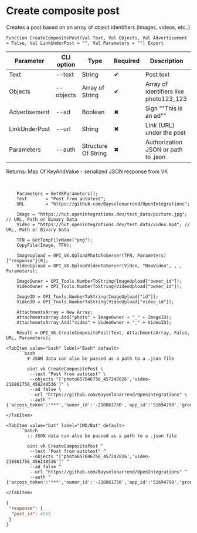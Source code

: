 ﻿---
sidebar_position: 2
description: Create composite post and other functions to work with VK in the Open Integration Package, a free open-source integration library for 1C:Enterprise 8, OneScript and CLI
keywords: [1C, 1С, 1С:Enterprise, 1С:Enterprise 8.3, API, Integration, Services, Exchange, OneScript, CLI, VK]
---


# Create composite post
 Creates a post based on an array of object identifiers (images, videos, etc..)



`Function CreateCompositePost(Val Text, Val Objects, Val Advertisement = False, Val LinkUnderPost = "", Val Parameters = "") Export`

  | Parameter | CLI option | Type | Required | Description |
  |-|-|-|-|-|
  | Text | --text | String | &#x2714; | Post text |
  | Objects | --objects | Array of String | &#x2714; | Array of identifiers like photo123_123 |
  | Advertisement | --ad | Boolean | &#x2716; | Sign ""This is an ad"" |
  | LinkUnderPost | --url | String | &#x2716; | Link (URL) under the post |
  | Parameters | --auth | Structure Of String | &#x2716; | Authorization JSON or path to .json |

  
  Returns:  Map Of KeyAndValue - serialized JSON response from VK

<br/>




```bsl title="1C:Enterprise/OneScript code example"
    Parameters = GetVKParameters();
    Text       = "Post from autotest";
    URL        = "https://github.com/Bayselonarrend/OpenIntegrations";

    Image = "https://hut.openintegrations.dev/test_data/picture.jpg"; // URL, Path or Binary Data
    Video = "https://hut.openintegrations.dev/test_data/video.mp4"; // URL, Path or Binary Data

    TFN = GetTempFileName("png");
    CopyFile(Image, TFN);

    ImageUpload = OPI_VK.UploadPhotoToServer(TFN, Parameters)["response"][0];
    VideoUpload = OPI_VK.UploadVideoToServer(Video, "NewVideo", , , Parameters);

    ImageOwner = OPI_Tools.NumberToString(ImageUpload["owner_id"]);
    VideoOwner = OPI_Tools.NumberToString(VideoUpload["owner_id"]);

    ImageID = OPI_Tools.NumberToString(ImageUpload["id"]);
    VideoID = OPI_Tools.NumberToString(VideoUpload["video_id"]);

    AttachmentsArray = New Array;
    AttachmentsArray.Add("photo" + ImageOwner + "_" + ImageID);
    AttachmentsArray.Add("video" + VideoOwner + "_" + VideoID);

    Result = OPI_VK.CreateCompositePost(Text, AttachmentsArray, False, URL, Parameters);
```
 

 <Tabs>
  
    <TabItem value="bash" label="Bash" default>
        ```bash
            # JSON data can also be passed as a path to a .json file
            
            oint vk CreateCompositePost \
             --text "Post from autotest" \
             --objects "['photo657846756_457247826','video-218861756_456240536']" \
             --ad false \
             --url "https://github.com/Bayselonarrend/OpenIntegrations" \
             --auth "{'access_token':'***','owner_id':'-218861756','app_id':'51694790','group_id':'218861756'}"
        ```
    </TabItem>
  
    <TabItem value="bat" label="CMD/Bat" default>
        ```batch
            :: JSON data can also be passed as a path to a .json file
            
            oint vk CreateCompositePost ^
             --text "Post from autotest" ^
             --objects "['photo657846756_457247826','video-218861756_456240536']" ^
             --ad false ^
             --url "https://github.com/Bayselonarrend/OpenIntegrations" ^
             --auth "{'access_token':'***','owner_id':'-218861756','app_id':'51694790','group_id':'218861756'}"
        ```
    </TabItem>
</Tabs>


```json title="Result"
{
 "response": {
  "post_id": 4555
 }
}
```
